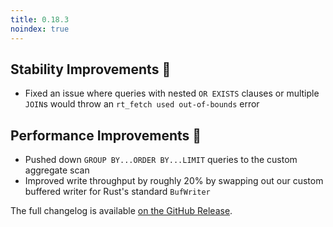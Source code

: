 ```yaml
---
title: 0.18.3
noindex: true
---
```


## Stability Improvements 💪

- Fixed an issue where queries with nested `OR EXISTS` clauses or multiple `JOIN`s would throw an `rt_fetch used out-of-bounds` error

## Performance Improvements 🚀

- Pushed down `GROUP BY...ORDER BY...LIMIT` queries to the custom aggregate scan
- Improved write throughput by roughly 20% by swapping out our custom buffered writer for Rust's standard `BufWriter`

The full changelog is available [on the GitHub Release](https://github.com/paradedb/paradedb/releases/tag/v0.18.3).
